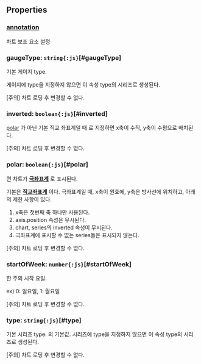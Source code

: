 ## Properties

### [annotation](/config/config/annotation)
차트 보조 요소 설정

### gaugeType: `string{:js}`[#gaugeType]
기본 게이지 type.

게이지에 type을 지정하지 않으면 이 속성 type의 시리즈로 생성된다.

[주의] 차트 로딩 후 변경할 수 없다.  
<DefaultValue value="'circle'" contents=""></DefaultValue>
### inverted: `boolean{:js}`[#inverted]
[polar](#polar) 가 아닌 기본 직교 좌표계일 때 <Content type="keyword" value="true"></Content>로 지정하면 x축이 수직, y축이 수평으로 배치된다.

[주의] 차트 로딩 후 변경할 수 없다.  
<DefaultValue value="undefined" contents=""></DefaultValue>
### polar: `boolean{:js}`[#polar]
<Content type="keyword" value="true"></Content>면 차트가 **[극좌표계](https://en.wikipedia.org/wiki/Polar_coordinate_system)** 로 표시된다.

기본은 **[직교좌표계](https://en.wikipedia.org/wiki/Cartesian_coordinate_system)** 이다.
극좌표계일 때,
x축이 원호에, y축은 방사선에 위치하고, 아래의 제한 사항이 있다.
1. x축은 첫번째 축 하나만 사용된다.
2. axis.position 속성은 무시된다.
3. chart, series의 inverted 속성이 무시된다.
4. 극좌표계에 표시할 수 없는 series들은 표시되지 않는다.

[주의] 차트 로딩 후 변경할 수 없다.  
<DefaultValue value="false" contents=""></DefaultValue>
### startOfWeek: `number{:js}`[#startOfWeek]
한 주의 시작 요일.

ex) 0: 일요일, 1: 월요일

[주의] 차트 로딩 후 변경할 수 없다.  
<DefaultValue value="0" contents=""></DefaultValue>
### type: `string{:js}`[#type]
기본 시리즈 type.
  의 기본값.
시리즈에 type을 지정하지 않으면 이 속성 type의 시리즈로 생성된다.

[주의] 차트 로딩 후 변경할 수 없다.  
<DefaultValue value="'bar'" contents=""></DefaultValue>
